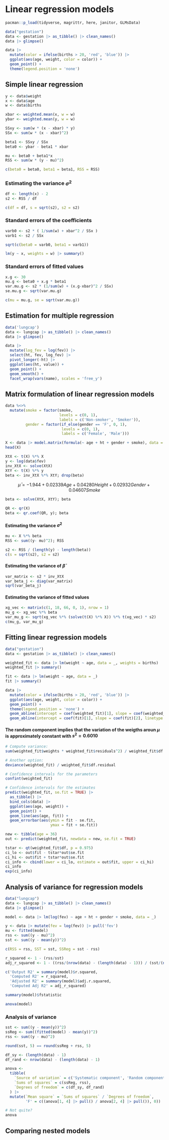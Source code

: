 # Linear regression models

```r
pacman::p_load(tidyverse, magrittr, here, janitor, GLMsData)
```

```r
data("gestation")
data <- gestation |> as_tibble() |> clean_names()
data |> glimpse()
```

```r
data |> 
  mutate(color = ifelse(births > 20, 'red', 'blue')) |> 
  ggplot(aes(age, weight, color = color)) +
  geom_point() +
  theme(legend.position = 'none')
```

## Simple linear regression

```r
y <- data$weight
x <- data$age
w <- data$births

xbar <- weighted.mean(x, w = w)
ybar <- weighted.mean(y, w = w)

SSxy <- sum(w * (x - xbar) * y)
SSx <- sum(w * (x - xbar)^2)

beta1 <- SSxy / SSx
beta0 <- ybar - beta1 * xbar

mu <- beta0 + beta1*x
RSS <- sum(w * (y - mu)^2)

c(beta0 = beta0, beta1 = beta1, RSS = RSS)
```

### Estimating the variance $\sigma^2$

```r
df <- length(x) - 2
s2 <- RSS / df

c(df = df, s = sqrt(s2), s2 = s2)
```

### Standard errors of the coefficients

```r
varb0 <- s2 * ( 1/sum(w) + xbar^2 / SSx )
varb1 <- s2 / SSx

sqrt(c(beta0 = varb0, beta1 = varb1))
```

```r
lm(y ~ x, weights = w) |> summary()
```

### Standard errors of fitted values

```r
x.g <- 30
mu.g <- beta0 + x.g * beta1
var.mu.g <- s2 * (1/sum(w) + (x.g-xbar)^2 / SSx)
se.mu.g <- sqrt(var.mu.g)

c(mu = mu.g, se = sqrt(var.mu.g))
```

## Estimation for multiple regression

```r
data('lungcap')
data <- lungcap |> as_tibble() |> clean_names()
data |> glimpse()
```

```r
data |> 
  mutate(log_fev = log(fev)) |> 
  select(ht, fev, log_fev) |> 
  pivot_longer(-ht) |> 
  ggplot(aes(ht, value)) +
  geom_point() +
  geom_smooth() +
  facet_wrap(vars(name), scales = 'free_y')
```

## Matrix formulation of linear regression models

```r
data %<>%
  mutate(smoke = factor(smoke, 
                        levels = c(0, 1), 
                        labels = c('Non-smoker', 'Smoker')),
         gender = factor(if_else(gender == 'F', 0, 1), 
                         levels = c(0, 1), 
                         labels = c('Female', 'Male')))

X <- data |> model.matrix(formula(~ age + ht + gender + smoke), data = _)
head(X)
```

```r
XtX <- t(X) %*% X
y <- log(data$fev)
inv_XtX <- solve(XtX)
XtY <- t(X) %*% y
beta <- inv_XtX %*% XtY; drop(beta)
```

$$
\bar{\mu} = -1.944 + 0.02339Age + 0.04280Height + 0.02932Gender + 0.04607Smoke
$$

```r
beta <- solve(XtX, XtY); beta
```

```r
QR <- qr(X)
beta <- qr.coef(QR, y); beta
```

#### Estimating the variance $\sigma^2$

```r
mu <- X %*% beta
RSS <- sum((y- mu)^2); RSS

s2 <- RSS / (length(y) - length(beta))
c(s = sqrt(s2), s2 = s2)
```

#### Estimating the variance of $\bar{\beta}$

```r
var_matrix <- s2 * inv_XtX
var_beta_j <- diag(var_matrix)
sqrt(var_beta_j)
```

#### Estimating the variance of fitted values

```r
xg_vec <- matrix(c(1, 18, 66, 0, 1), nrow = 1)
mu_g <- xg_vec %*% beta
var_mu_g <- sqrt(xg_vec %*% (solve(t(X) %*% X)) %*% t(xg_vec) * s2)
c(mu_g, var_mu_g)
```

## Fitting linear regression models

```r
data("gestation")
data <- gestation |> as_tibble() |> clean_names()

weighted_fit <- data |> lm(weight ~ age, data = _, weights = births)
weighted_fit |> summary()

fit <- data |> lm(weight ~ age, data = _)
fit |> summary()
```

```r
data |> 
  mutate(color = ifelse(births > 20, 'red', 'blue')) |> 
  ggplot(aes(age, weight, color = color)) +
  geom_point() +
  theme(legend.position = 'none') +
  geom_abline(intercept = coef(weighted_fit)[1], slope = coef(weighted_fit)[2]) +
  geom_abline(intercept = coef(fit)[1], slope = coef(fit)[2], linetype = 'dashed')
```

#### The random component implies that the variation of the weigths aroun $\mu$ is approximately constant with $s^2 = 0.6010$

```r
# Compute variance:
sum(weighted_fit$weights * weighted_fit$residuals^2) / weighted_fit$df.residual

# Another option:
deviance(weighted_fit) / weighted_fit$df.residual
```

```r
# Confidence intervals for the parameters
confint(weighted_fit)
```

```r
# Confidence intervals for the estimates
predict(weighted_fit, se.fit = TRUE) |> 
  as_tibble() |> 
  bind_cols(data) |> 
  ggplot(aes(age, weight)) +
  geom_point() +
  geom_line(aes(age, fit)) +
  geom_errorbar(aes(ymin = fit - se.fit, 
                    ymax = fit + se.fit))
```

```r
new <- tibble(age = 36)
out <- predict(weighted_fit, newdata = new, se.fit = TRUE)

tstar <- qt(weighted_fit$df, p = 0.975)
ci_lo <- out$fit - tstar*out$se.fit
ci_hi <- out$fit + tstar*out$se.fit
ci_info <- cbind(lower = ci_lo, estimate = out$fit, upper = ci_hi)
ci_info
exp(ci_info)
```

## Analysis of variance for regression models

```r
data("lungcap")
data <- lungcap |> as_tibble() |> clean_names()
data |> glimpse()
```

```r
model <- data |> lm(log(fev) ~ age + ht + gender + smoke, data = _)
```

```r
y <- data |> mutate(fev = log(fev)) |> pull('fev')
mu <- fitted(model)
rss <- sum((y - mu)^2)
sst <- sum((y - mean(y))^2)

c(RSS = rss, SST = sst, SSReg = sst - rss)
```

```r
r_squared <- 1 - (rss/sst)
adj_r_squared <- 1 - ((rss/(nrow(data) - (length(data) - 1))) / (sst/(nrow(data) - 1)))

c('Output R2' = summary(model)$r.squared,
  'Computed R2' = r_squared,
  'Adjusted R2' = summary(model)$adj.r.squared,
  'Computed Adj R2' = adj_r_squared)
```

```r
summary(model)$fstatistic
```

```r
anova(model)
```

### Analysis of variance

```r
sst <- sum((y - mean(y))^2)
ssReg <- sum((fitted(model) - mean(y))^2)
rss <- sum((y - mu)^2)

round(sst, 5) == round(ssReg + rss, 5)
```

```r
df_sy <- (length(data) - 1)
df_rand <- nrow(data) - (length(data) - 1)
```

```r
anova <-
  tibble(
    `Source of variation` = c('Systematic component', 'Random component'),
    `Sums of squares` = c(ssReg, rss),
    `Degrees of freedom` = c(df_sy, df_rand)
  ) |>
  mutate(`Mean square` = `Sums of squares` / `Degrees of freedom`,
         'F' = c((anova[1, 4] |> pull() / anova[2, 4] |> pull()), 0))

# Not quite?
anova
```

## Comparing nested models

```r

```
